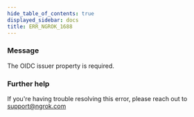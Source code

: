 ```yaml
---
hide_table_of_contents: true
displayed_sidebar: docs
title: ERR_NGROK_1688
---
```




### Message

The OIDC issuer property is required.

<ErrorDetails error="err_ngrok_1688" />

### Further help

If you're having trouble resolving this error, please reach out to [support@ngrok.com](mailto:support@ngrok.com?subject=Help%20with%20ERR_NGROK_1688)
